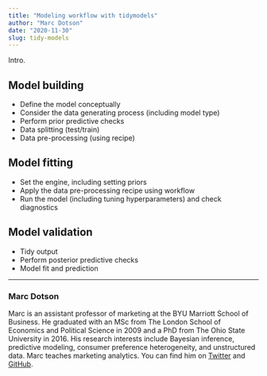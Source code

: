```yaml
---
title: "Modeling workflow with tidymodels"
author: "Marc Dotson"
date: "2020-11-30"
slug: tidy-models
---
```


Intro.

## Model building

- Define the model conceptually
- Consider the data generating process (including model type)
- Perform prior predictive checks
- Data splitting (test/train)
- Data pre-processing (using recipe)

## Model fitting

- Set the engine, including setting priors
- Apply the data pre-processing recipe using workflow
- Run the model (including tuning hyperparameters) and check diagnostics

## Model validation

- Tidy output
- Perform posterior predictive checks
- Model fit and prediction

-----

### Marc Dotson

Marc is an assistant professor of marketing at the BYU Marriott School of Business. He graduated with an MSc from The London School of Economics and Political Science in 2009 and a PhD from The Ohio State University in 2016. His research interests include Bayesian inference, predictive modeling, consumer preference heterogeneity, and unstructured data. Marc teaches marketing analytics. You can find him on [Twitter](https://twitter.com/marcdotson) and [GitHub](https://github.com/marcdotson).
